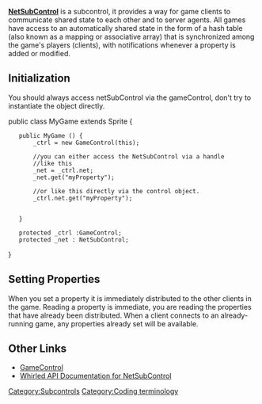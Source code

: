 '''[http://www.whirled.com/code/asdocs/com/whirled/game/NetSubControl.html NetSubControl]''' is a subcontrol, it provides a way for game clients to communicate shared state to each other and to server agents.  All games have access to an automatically shared state in the form of a hash table (also known as a mapping or associative array) that is synchronized among the game's players (clients), with notifications whenever a property is added or modified.

== Initialization ==

You should always access netSubControl via the gameControl, don't try to instantiate the object directly.  

<actionscript>
public class MyGame extends Sprite {
    public MyGame () {
        _ctrl = new GameControl(this);

        //you can either access the NetSubControl via a handle
        //like this
        _net = _ctrl.net; 
        _net.get("myProperty"); 


        //or like this directly via the control object.
        _ctrl.net.get("myProperty");
        

    }

    protected _ctrl :GameControl;
    protected _net : NetSubControl; 
}
</actionscript>

== Setting Properties ==

When you set a property it is immediately distributed to the other clients in the game. Reading a property is immediate, you are reading the properties that have already been distributed. When a client connects to an already-running game, any properties already set will be available. 

== Other Links ==
*[[GameControl]]
*[http://www.whirled.com/code/asdocs/com/whirled/game/NetSubControl.html Whirled API Documentation for NetSubControl]

{{stub}}

[[Category:Subcontrols]][[Category:Coding terminology]]